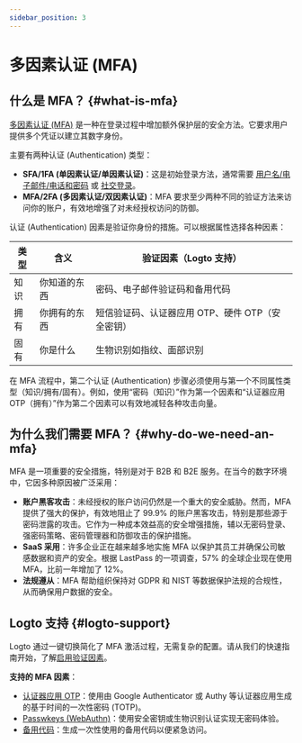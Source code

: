 ```yaml
---
sidebar_position: 3
---
```


# 多因素认证 (MFA)

## 什么是 MFA？ \{#what-is-mfa}

[多因素认证 (MFA)](https://auth.wiki/mfa) 是一种在登录过程中增加额外保护层的安全方法。它要求用户提供多个凭证以建立其数字身份。

主要有两种认证 (Authentication) 类型：

- **SFA/1FA (单因素认证/单因素认证)**：这是初始登录方法，通常需要 [用户名/电子邮件/电话和密码](/end-user-flows/sign-up-and-sign-in/sign-in) 或 [社交登录](/end-user-flows/sign-up-and-sign-in/social-sign-in)。
- **MFA/2FA (多因素认证/双因素认证)**：MFA 要求至少两种不同的验证方法来访问你的账户，有效地增强了对未经授权访问的防御。

认证 (Authentication) 因素是验证你身份的措施。可以根据属性选择各种因素：

| 类型 | 含义         | 验证因素（Logto 支持）                           |
| ---- | ------------ | ------------------------------------------------ |
| 知识 | 你知道的东西 | 密码、电子邮件验证码和备用代码                   |
| 拥有 | 你拥有的东西 | 短信验证码、认证器应用 OTP、硬件 OTP（安全密钥） |
| 固有 | 你是什么     | 生物识别如指纹、面部识别                         |

在 MFA 流程中，第二个认证 (Authentication) 步骤必须使用与第一个不同属性类型（知识/拥有/固有）。例如，使用“密码（知识）”作为第一个因素和“认证器应用 OTP（拥有）”作为第二个因素可以有效地减轻各种攻击向量。

## 为什么我们需要 MFA？ \{#why-do-we-need-an-mfa}

MFA 是一项重要的安全措施，特别是对于 B2B 和 B2E 服务。在当今的数字环境中，它因多种原因被广泛采用：

- **账户黑客攻击**：未经授权的账户访问仍然是一个重大的安全威胁。然而，MFA 提供了强大的保护，有效地阻止了 99.9% 的账户黑客攻击，特别是那些源于密码泄露的攻击。它作为一种成本效益高的安全增强措施，辅以无密码登录、强密码策略、密码管理器和防御攻击的保护措施。
- **SaaS 采用**：许多企业正在越来越多地实施 MFA 以保护其员工并确保公司敏感数据和资产的安全。根据 LastPass 的一项调查，57% 的全球企业现在使用 MFA，比前一年增加了 12%。
- **法规遵从**：MFA 帮助组织保持对 GDPR 和 NIST 等数据保护法规的合规性，从而确保用户数据的安全。

## Logto 支持 \{#logto-support}

Logto 通过一键切换简化了 MFA 激活过程，无需复杂的配置。请从我们的快速指南开始，了解[启用验证因素](/end-user-flows/mfa/configure-mfa)。

**支持的 MFA 因素**：

- [认证器应用 OTP](/end-user-flows/mfa/authenticator-app-otp)：使用由 Google Authenticator 或 Authy 等认证器应用生成的基于时间的一次性密码 (TOTP)。
- [Passwkeys (WebAuthn)](/end-user-flows/mfa/webauthn)：使用安全密钥或生物识别认证实现无密码体验。
- [备用代码](/end-user-flows/mfa/backup-codes)：生成一次性使用的备用代码以便紧急访问。
